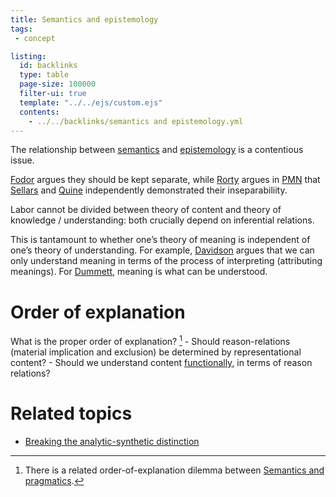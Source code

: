```yaml
---
title: Semantics and epistemology
tags:
 - concept

listing:
  id: backlinks
  type: table
  page-size: 100000
  filter-ui: true
  template: "../../ejs/custom.ejs"
  contents:
    - ../../backlinks/semantics and epistemology.yml
---
```


The relationship between [semantics](/docs/phil/Semantics.html) and [epistemology](/docs/phil/Epistemology.html) is a contentious issue.

[Fodor](/docs/phil/Jerry Fodor.html) argues they should be kept separate, while [Rorty](/docs/phil/Richard Rorty.html) argues in [PMN](/docs/phil/Philosophy and the Mirror of Nature.html) that [Sellars](/docs/phil/Wilfrid Sellars.html) and [Quine](/docs/phil/W.O. Quine.html) independently demonstrated their inseparabiliity. 

Labor cannot be divided between theory of content and theory of knowledge / understanding: both crucially depend on inferential relations.

This is tantamount to whether one's theory of meaning is independent of one's theory of understanding. For example, [Davidson](/docs/phil/Donald Davidson.html) argues that we can only understand meaning in terms of the process of interpreting (attributing meanings). For [Dummett](/docs/phil/Michael Dummett.html), meaning is what can be understood.

# Order of explanation
What is the proper order of explanation? [^1]
- Should reason-relations (material implication and exclusion) be determined by representational content?
- Should we understand content [functionally](/docs/phil/Functionalism.html), in terms of reason relations?

[^1]: There is a related order-of-explanation dilemma between [Semantics and pragmatics](/docs/phil/Semantics and pragmatics.html).



# Related topics
- [Breaking the analytic-synthetic distinction](/docs/phil/Analytic and synthetic facts.html#Breaking the distinction)